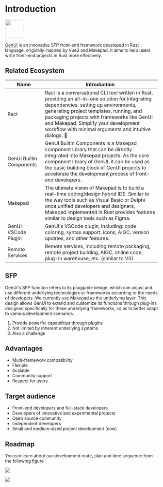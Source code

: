 
# Introduction

<Container>
  <img src={normalizeImagePath("/genui.png")} height="60px" width="60px" />
</Container>

[GenUI](https://github.com/Privoce/GenUI) is an innovative SFP front-end framework developed in Rust language, originally inspired by Vue3 and Makepad. It aims to help users write front-end projects in Rust more effectively.

## Related Ecosystem

| Name                                                             | Introduction                                                                                                                                                                                                                                                                                                                         |
| ---------------------------------------------------------------- | ------------------------------------------------------------------------------------------------------------------------------------------------------------------------------------------------------------------------------------------------------------------------------------------------------------------------------------ |
| Ract                                                             | Ract is a conversational CLI tool written in Rust, providing an all-in-one solution for integrating dependencies, setting up environments, generating project templates, running, and packaging projects with frameworks like GenUI and Makepad. Simplify your development workflow with minimal arguments and intuitive dialogs. 🚀 |
| GenUI Builtin Components                                         | GenUI Builtin Components is a Makepad component library that can be directly integrated into Makepad projects. As the core component library of GenUI, it can be used as the basic building block of GenUI projects to accelerate the development process of front-end developers.                                                   |
| Makepad                                                          | The ultimate vision of Makepad is to build a real-time coding/design hybrid IDE. Similar to the way tools such as Visual Basic or Delphi once unified developers and designers, Makepad implemented in Rust provides features similar to design tools such as Figma.                                                                 |
| GenUI VSCode Plugin <Badge text="Comming Soon" type="warning" /> | GenUI's VSCode plugin, including: code coloring, syntax support, icons, AIGC, version updates, and other features.                                                                                                                                                                                                                   |
| Remote Services <Badge text="Comming Soon" type="warning" />     | Remote services, including remote packaging, remote project building, AIGC, online code, plug-in warehouse, etc. (similar to V0)                                                                                                                                                                                                     |

## SFP

GenUI's SFP function refers to its pluggable design, which can adjust and use different underlying technologies or frameworks according to the needs of developers. We currently use Makepad as the underlying layer. This design allows GenUI to extend and customize its functions through plug-ins designed specifically for these underlying frameworks, so as to better adapt to various development scenarios.

1. Provide powerful capabilities through plugins
2. Not limited by inherent underlying systems
3. Also a challenge

## Advantages

- Multi-framework compatibility
- Flexible
- Scalable
- Community support
- Respect for users

## Target audience

- Front-end developers and full-stack developers
- Developers of innovative and experimental projects
- Open source community
- Independent developers
- Small and medium-sized project development (now)

## Roadmap

You can learn about our development route, plan and time sequence from the following figure

![](/roadmap1.png)

![](/roadmap2.png)
